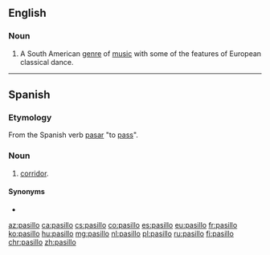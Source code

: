 ==English==
{{wikipedia}}

===Noun===
{{en-noun|-}}

# A South American [[genre]] of [[music]] with some of the features of European classical dance.

----

==Spanish==

===Etymology===
From the Spanish verb [[pasar]] "to [[pass]]".

===Noun===
{{es-noun|m}}

# [[corridor]].

====Synonyms====
* {{l|es|corredor}}

[[az:pasillo]]
[[ca:pasillo]]
[[cs:pasillo]]
[[co:pasillo]]
[[es:pasillo]]
[[eu:pasillo]]
[[fr:pasillo]]
[[ko:pasillo]]
[[hu:pasillo]]
[[mg:pasillo]]
[[nl:pasillo]]
[[pl:pasillo]]
[[ru:pasillo]]
[[fi:pasillo]]
[[chr:pasillo]]
[[zh:pasillo]]
